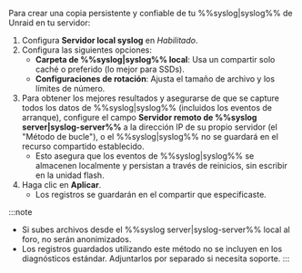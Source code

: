 Para crear una copia persistente y confiable de tu %%syslog|syslog%% de Unraid en tu servidor:

1. Configura **Servidor local syslog** en *Habilitado*.
2. Configura las siguientes opciones:
   - **Carpeta de %%syslog|syslog%% local**: Usa un compartir solo caché o preferido (lo mejor para SSDs).
   - **Configuraciones de rotación**: Ajusta el tamaño de archivo y los límites de número.
3. Para obtener los mejores resultados y asegurarse de que se capture todos los datos de %%syslog|syslog%% (incluidos los eventos de arranque), configure el campo **Servidor remoto de %%syslog server|syslog-server%%** a la dirección IP de su propio servidor (el "Método de bucle"), o el %%syslog|syslog%% no se guardará en el recurso compartido establecido.
   - Esto asegura que los eventos de %%syslog|syslog%% se almacenen localmente y persistan a través de reinicios, sin escribir en la unidad flash.
4. Haga clic en **Aplicar**.
   - Los registros se guardarán en el compartir que especificaste.

:::note

- Si subes archivos desde el %%syslog server|syslog-server%% local al foro, no serán anonimizados.
- Los registros guardados utilizando este método no se incluyen en los diagnósticos estándar. Adjuntarlos por separado si necesita soporte.
  :::
